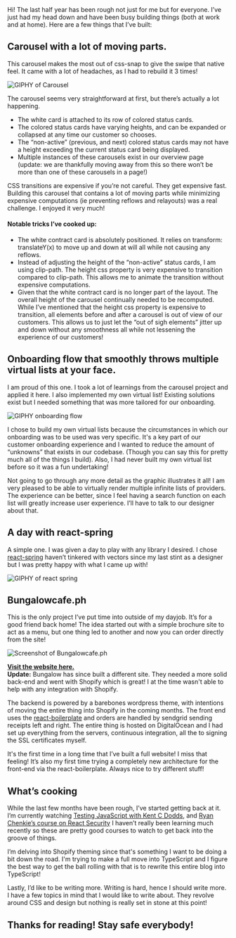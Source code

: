 <div>
Hi! The last half year has been rough not just for me but for everyone. I’ve just had my head down and have been busy building things (both at work and at home). Here are a few things that I’ve built:

## Carousel with a lot of moving parts.

This carousel makes the most out of css-snap to give the swipe that native feel. It came with a lot of headaches, as I had to rebuild it 3 times!

![GIPHY of Carousel](https://media.giphy.com/media/c1EsfSq68Zxv1J3SK9/giphy.gif)

The carousel seems very straightforward at first, but there’s actually a lot happening.

- The white card is attached to its row of colored status cards.
- The colored status cards have varying heights, and can be expanded or collapsed at any time our customer so chooses.
- The “non-active” (previous, and next) colored status cards may not have a height exceeding the current status card being displayed.
- Multiple instances of these carousels exist in our overview page (update: we are thankfully moving away from this so there won’t be more than one of these carousels in a page!)

CSS transitions are expensive if you’re not careful. They get expensive fast. Building this carousel that contains a lot of moving parts while minimizing expensive computations (ie preventing reflows and relayouts) was a real challenge. I enjoyed it very much!

#### **Notable tricks I’ve cooked up:**

- The white contract card is absolutely positioned. It relies on transform: translateY(x) to move up and down at will all while not causing any reflows.
- Instead of adjusting the height of the “non-active” status cards, I am using clip-path. The height css property is very expensive to transition compared to clip-path. This allows me to animate the transition without expensive computations.
- Given that the white contract card is no longer part of the layout. The overall height of the carousel continually needed to be recomputed. While I’ve mentioned that the height css property is expensive to transition, all elements before and after a carousel is out of view of our customers. This allows us to just let the “out of sigh elements” jitter up and down without any smoothness all while not lessening the experience of our customers!

## Onboarding flow that smoothly throws multiple virtual lists at your face.

I am proud of this one. I took a lot of learnings from the carousel project and applied it here. I also implemented my own virtual list! Existing solutions exist but I needed something that was more tailored for our onboarding.

![GIPHY onboarding flow](https://media.giphy.com/media/bZ6wQHwAogaRybqFtM/giphy.gif)

I chose to build my own virtual lists because the circumstances in which our onboarding was to be used was very specific. It's a key part of our customer onboarding experience and I wanted to reduce the amount of “unknowns” that exists in our codebase. (Though you can say this for pretty much all of the things I build). Also, I had never built my own virtual list before so it was a fun undertaking!

Not going to go through any more detail as the graphic illustrates it all! I am very pleased to be able to virtually render multiple infinite lists of providers. The experience can be better, since I feel having a search function on each list will greatly increase user experience. I’ll have to talk to our designer about that.

## A day with react-spring

A simple one. I was given a day to play with any library I desired. I chose [](https://www.react-spring.io/)[react-spring](https://www.react-spring.io/) haven’t tinkered with vectors since my last stint as a designer but I was pretty happy with what I came up with!

![GIPHY of react spring](https://media.giphy.com/media/xVfNqZJRPKzYY0S2d1/giphy.gif)

## Bungalowcafe.ph

This is the only project I’ve put time into outside of my dayjob. It’s for a good friend back home! The idea started out with a simple brochure site to act as a menu, but one thing led to another and now you can order directly from the site!

![Screenshot of Bungalowcafe.ph](/images/uploads/screenshot-2020-09-16-at-20.08.23.png)

**[Visit the website here.](https://bungalowcafe.ph)**<br />**Update:** Bungalow has since built a different site. They needed a more solid back-end and went with Shopify which is great! I at the time wasn't able to help with any integration with Shopify.

The backend is powered by a barebones wordpress theme, with intentions of moving the entire thing into Shopify in the coming months. The front end uses the [react-boilerplate](https://github.com/react-boilerplate/react-boilerplate) and orders are handled by sendgrid sending receipts left and right. The entire thing is hosted on DigitalOcean and I had set up everything from the servers, continuous integration, all the to signing the SSL certificates myself.

It's the first time in a long time that I’ve built a full website! I miss that feeling! It’s also my first time trying a completely new architecture for the front-end via the react-boilerplate. Always nice to try different stuff!

## What’s cooking

While the last few months have been rough, I’ve started getting back at it. I’m currently watching [Testing JavaScript with Kent C Dodds](https://testingjavascript.com/), and [Ryan Chenkie’s course on React Security](https://courses.reactsecurity.io/react-security-fundamentals) I haven’t really been learning much recently so these are pretty good courses to watch to get back into the groove of things.

I’m delving into Shopify theming since that's something I want to be doing a bit down the road. I'm trying to make a full move into TypeScript and I figure the best way to get the ball rolling with that is to rewrite this entire blog into TypeScript!

Lastly, I’d like to be writing more. Writing is hard, hence I should write more. I have a few topics in mind that I would like to write about. They revolve around CSS and design but nothing is really set in stone at this point!

## Thanks for reading! Stay safe everybody!

</div>
